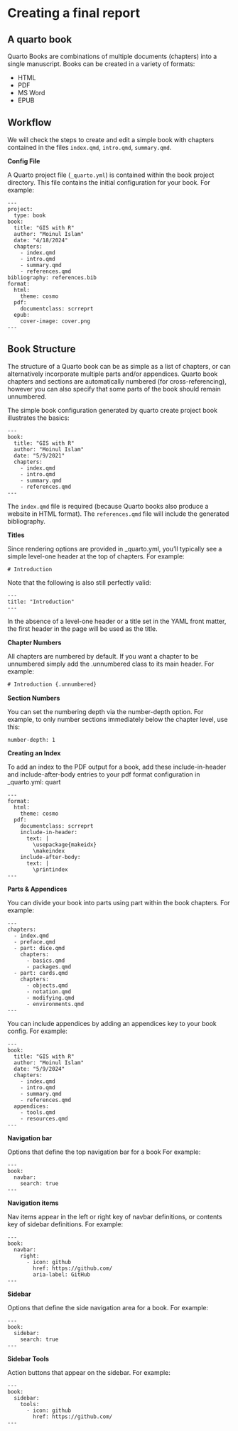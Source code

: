 # Creating a final report

## A quarto book

Quarto Books are combinations of multiple documents (chapters) into a single manuscript. Books can be created in a variety of formats:

-   HTML
-   PDF
-   MS Word
-   EPUB

## Workflow

We will check the steps to create and edit a simple book with chapters contained in the files `index.qmd`, `intro.qmd`, `summary.qmd`.

**Config File**

A Quarto project file (`_quarto.yml`) is contained within the book project directory. This file contains the initial configuration for your book. For example:

```         
---
project:
  type: book
book:
  title: "GIS with R"
  author: "Moinul Islam"
  date: "4/18/2024"
  chapters:
    - index.qmd
    - intro.qmd
    - summary.qmd
    - references.qmd
bibliography: references.bib
format:
  html:
    theme: cosmo
  pdf:
    documentclass: scrreprt
  epub:
    cover-image: cover.png
---
```

## Book Structure

The structure of a Quarto book can be as simple as a list of chapters, or can alternatively incorporate multiple parts and/or appendices. Quarto book chapters and sections are automatically numbered (for cross-referencing), however you can also specify that some parts of the book should remain unnumbered.

The simple book configuration generated by quarto create project book illustrates the basics:

```         
---
book:
  title: "GIS with R"
  author: "Moinul Islam"
  date: "5/9/2021"
  chapters:
    - index.qmd
    - intro.qmd
    - summary.qmd
    - references.qmd
---
```

The `index.qmd` file is required (because Quarto books also produce a website in HTML format). The `references.qmd` file will include the generated bibliography.

**Titles**

Since rendering options are provided in \_quarto.yml, you’ll typically see a simple level-one header at the top of chapters. For example:

```         
# Introduction
```

Note that the following is also still perfectly valid:

```         
---
title: "Introduction"
---
```

In the absence of a level-one header or a title set in the YAML front matter, the first header in the page will be used as the title.

**Chapter Numbers**

All chapters are numbered by default. If you want a chapter to be unnumbered simply add the .unnumbered class to its main header. For example:

```txt
# Introduction {.unnumbered}
```

**Section Numbers**

You can set the numbering depth via the number-depth option. For example, to only number sections immediately below the chapter level, use this:

```txt
number-depth: 1
```

**Creating an Index**

To add an index to the PDF output for a book, add these include-in-header and include-after-body entries to your pdf format configuration in \_quarto.yml: quart

```         
---
format:
  html:
    theme: cosmo
  pdf:
    documentclass: scrreprt
    include-in-header: 
      text: |
        \usepackage{makeidx}
        \makeindex
    include-after-body: 
      text: |
        \printindex
---
```

**Parts & Appendices**

You can divide your book into parts using part within the book chapters. For example:

```         
---
chapters:
  - index.qmd
  - preface.qmd
  - part: dice.qmd
    chapters: 
      - basics.qmd
      - packages.qmd
  - part: cards.qmd
    chapters:
      - objects.qmd
      - notation.qmd
      - modifying.qmd
      - environments.qmd
---
```

You can include appendices by adding an appendices key to your book config. For example:

```         
---
book:
  title: "GIS with R"
  author: "Moinul Islam"
  date: "5/9/2024"
  chapters:
    - index.qmd
    - intro.qmd
    - summary.qmd
    - references.qmd
  appendices:
    - tools.qmd
    - resources.qmd
---
```

**Navigation bar**

Options that define the top navigation bar for a book For example:

```         
---
book:
  navbar:
    search: true
---
```

**Navigation items**

Nav items appear in the left or right key of navbar definitions, or contents key of sidebar definitions. For example:

```         
---
book:
  navbar:
    right:
      - icon: github
        href: https://github.com/
        aria-label: GitHub
---
```

**Sidebar**

Options that define the side navigation area for a book. For example:

```         
---
book:
  sidebar:
    search: true
---
```

**Sidebar Tools**

Action buttons that appear on the sidebar. For example:

```         
---
book:
  sidebar:
    tools:
      - icon: github
        href: https://github.com/
---
```
